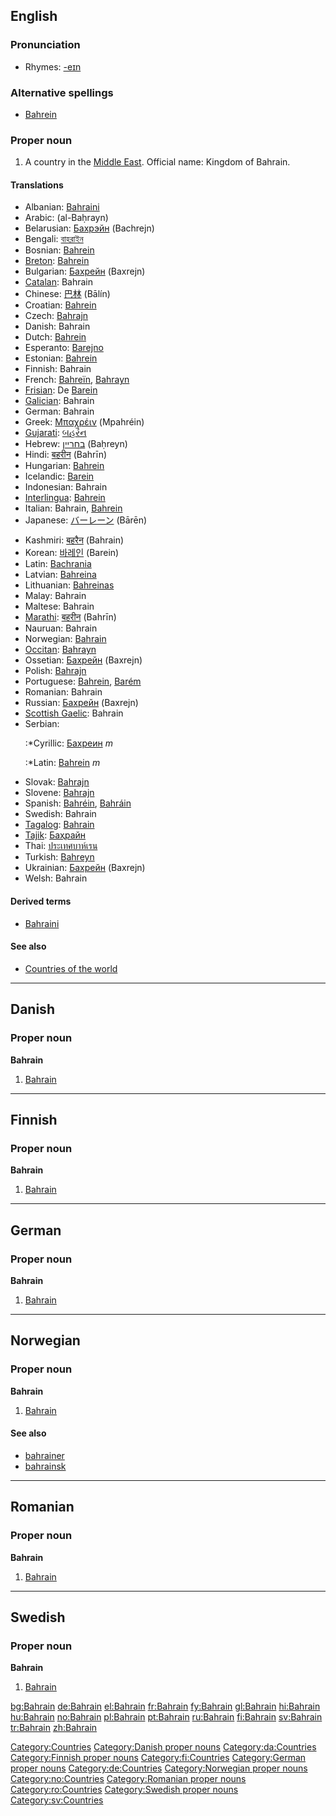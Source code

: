 {{wikipedia}}
==English==

===Pronunciation===
*Rhymes: [[Rhymes:English:-eɪn|-eɪn]]

===Alternative spellings===
* [[Bahrein]]

===Proper noun===
{{en-proper-noun}}

# A country in the [[Middle East]]. Official name: Kingdom of Bahrain.

====Translations====
{{top}}
*Albanian: [[Bahraini]]
*Arabic: {{ARchar|[[البحرين]]}} (al-Baḥrayn)
*Belarusian: [[Бахрэйн]] (Bachrejn)
*Bengali: [[বাহরাইন]]
*Bosnian: [[Bahrein]] {{m}}
*[[Breton]]: [[Bahrein]]
*Bulgarian: [[Бахрейн]] (Baxrejn)
*[[Catalan]]: Bahrain
*Chinese: [[巴林]] (Bālín)
*Croatian: [[Bahrein]]
*Czech: [[Bahrajn]]
*Danish: Bahrain
*Dutch: [[Bahrein]]
*Esperanto: [[Barejno]]
*Estonian: [[Bahrein]]
*Finnish: Bahrain
*French: [[Bahreïn]], [[Bahrayn]]
*[[Frisian]]: De [[Barein]]
*[[Galician]]: Bahrain
*German: Bahrain
*Greek: [[Μπαχρέιν]] (Mpahréin)
*[[Gujarati]]: [[બહરૈન]]
*Hebrew: [[בחריין]] (Baḥreyn)
*Hindi: [[बहरीन]] (Bahrīn)
*Hungarian: [[Bahrein]]
*Icelandic: [[Barein]]
*Indonesian: Bahrain
*[[Interlingua]]: [[Bahrein]]
*Italian: Bahrain, [[Bahrein]] {{m}}
*Japanese: [[バーレーン]] (Bārēn)
{{mid}}
*Kashmiri: [[बहरैन]] (Bahrain)
*Korean: [[바레인]] (Barein)
*Latin: [[Bachrania]]
*Latvian: [[Bahreina]]
*Lithuanian: [[Bahreinas]]
*Malay: Bahrain
*Maltese: Bahrain
*[[Marathi]]: [[बहरीन]] (Bahrīn)
*Nauruan: Bahrain
*Norwegian: [[#Norwegian|Bahrain]]
*[[Occitan]]: [[Bahrayn]]
*Ossetian: [[Бахрейн]] (Baxrejn)
*Polish: [[Bahrajn]]
*Portuguese: [[Bahrein]], [[Barém]]
*Romanian: Bahrain {{n}}
*Russian: [[Бахрейн]] (Baxrejn)
*[[Scottish Gaelic]]: Bahrain
*Serbian:
*:*Cyrillic: [[Бахреин]] ''m''
*:*Latin: [[Bahrein]] ''m''
*Slovak: [[Bahrajn]]
*Slovene: [[Bahrajn]]
*Spanish: [[Bahréin]], [[Bahráin]]
*Swedish: Bahrain
*[[Tagalog]]: [[Bahrain]]
*[[Tajik]]: [[Баҳрайн]]
*Thai: [[ประเทศบาห์เรน]]
*Turkish: [[Bahreyn]]
*Ukrainian: [[Бахрейн]] (Baxrejn)
*Welsh: Bahrain
{{bottom}}

====Derived terms====
* [[Bahraini]]

====See also====
*[[Countries of the world]]

[[Category:Countries]]

----

==Danish==

===Proper noun===
'''Bahrain'''

# [[#English|Bahrain]]

[[Category:Danish proper nouns]]
[[Category:da:Countries]]

----

==Finnish==

===Proper noun===
'''Bahrain'''

# [[#English|Bahrain]]

[[Category:Finnish proper nouns]]
[[Category:fi:Countries]]

----

==German==

===Proper noun===
'''Bahrain'''

# [[#English|Bahrain]]

[[Category:German proper nouns]]
[[Category:de:Countries]]

----

==Norwegian==

===Proper noun===
'''Bahrain'''

# [[#English|Bahrain]]

====See also====
*[[bahrainer]]
*[[bahrainsk]]

[[Category:Norwegian proper nouns]]
[[Category:no:Countries]]

----

==Romanian==

===Proper noun===
'''Bahrain'''

# [[#English|Bahrain]]

[[Category:Romanian proper nouns]]
[[Category:ro:Countries]]

----

==Swedish==

===Proper noun===
'''Bahrain'''

# [[#English|Bahrain]]

[[Category:Swedish proper nouns]]
[[Category:sv:Countries]]

[[bg:Bahrain]]
[[de:Bahrain]]
[[el:Bahrain]]
[[fr:Bahrain]]
[[fy:Bahrain]]
[[gl:Bahrain]]
[[hi:Bahrain]]
[[hu:Bahrain]]
[[no:Bahrain]]
[[pl:Bahrain]]
[[pt:Bahrain]]
[[ru:Bahrain]]
[[fi:Bahrain]]
[[sv:Bahrain]]
[[tr:Bahrain]]
[[zh:Bahrain]]